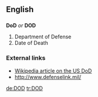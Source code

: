 ==English==

==={{initialism}}===
'''DoD''' ''or'' '''DOD'''

#Department of Defense
#Date of Death

===External links===
*[[w:Department of Defense|Wikipedia article on the US DoD]]
* http://www.defenselink.mil/

[[de:DOD]]
[[tr:DOD]]